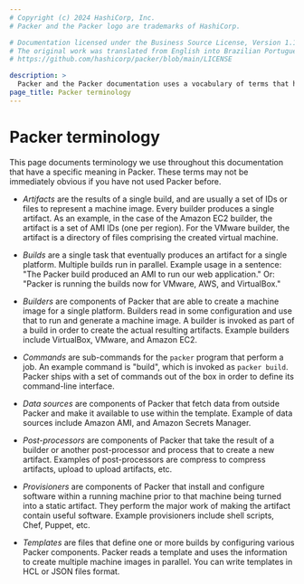 ```yaml
---
# Copyright (c) 2024 HashiCorp, Inc.
# Packer and the Packer logo are trademarks of HashiCorp.

# Documentation licensed under the Business Source License, Version 1.1.
# The original work was translated from English into Brazilian Portuguese.
# https://github.com/hashicorp/packer/blob/main/LICENSE

description: >
  Packer and the Packer documentation uses a vocabulary of terms that have specific meaning. Learn about Packer terminology in this glossary.
page_title: Packer terminology
---
```


# Packer terminology

This page documents terminology we use throughout this documentation that have a specific meaning in Packer. These terms may not be immediately obvious if you have not used Packer before.

- _Artifacts_ are the results of a single build, and are usually a set of IDs
  or files to represent a machine image. Every builder produces a single
  artifact. As an example, in the case of the Amazon EC2 builder, the
  artifact is a set of AMI IDs (one per region). For the VMware builder, the
  artifact is a directory of files comprising the created virtual machine.

- _Builds_ are a single task that eventually produces an artifact for a single
  platform. Multiple builds run in parallel. Example usage in a sentence:
  "The Packer build produced an AMI to run our web application." Or: "Packer
  is running the builds now for VMware, AWS, and VirtualBox."

- _Builders_ are components of Packer that are able to create a machine image
  for a single platform. Builders read in some configuration and use that to
  run and generate a machine image. A builder is invoked as part of a build
  in order to create the actual resulting artifacts. Example builders include
  VirtualBox, VMware, and Amazon EC2.

- _Commands_ are sub-commands for the `packer` program that perform a job.
  An example command is "build", which is invoked as `packer build`. Packer
  ships with a set of commands out of the box in order to define its
  command-line interface.

- _Data sources_ are components of Packer that fetch data from outside Packer
  and make it available to use within the template.
  Example of data sources include Amazon AMI, and Amazon Secrets Manager.

- _Post-processors_ are components of Packer that take the result of a
  builder or another post-processor and process that to create a new
  artifact. Examples of post-processors are compress to compress artifacts,
  upload to upload artifacts, etc.

- _Provisioners_ are components of Packer that install and configure software
  within a running machine prior to that machine being turned into a static
  artifact. They perform the major work of making the artifact contain useful
  software. Example provisioners include shell scripts, Chef, Puppet, etc.

- _Templates_ are files that define one or more builds by configuring various Packer components. Packer reads a template and uses the information to create multiple machine images in parallel. You can write templates in HCL or JSON files format.
